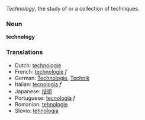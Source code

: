 ''Technology'', the study of or a collection of techniques.

===Noun===
'''technology'''

===Translations===
*Dutch: [[technologie]]
*French: [[technologie]] ''f''
*German: [[Technologie]], [[Technik]]
*Italian: [[tecnologia]] ''f''
*Japanese: [[技術]]
*Portuguese: [[tecnologia]] ''f''
*Romanian: [[tehnologie]]
*Slovio: [[tehnologia]]